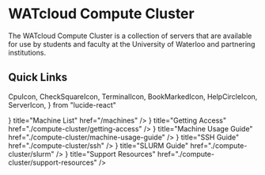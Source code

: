 # WATcloud Compute Cluster


<Picture alt="Server Room (Light)" image={ServerRoomLight} />

The WATcloud Compute Cluster is a collection of servers that are available for use by students and faculty at the University of Waterloo
and partnering institutions.

## Quick Links

  CpuIcon,
  CheckSquareIcon,
  TerminalIcon,
  BookMarkedIcon,
  HelpCircleIcon,
  ServerIcon,
} from "lucide-react"

<Cards>
  <Card icon={<CpuIcon />} title="Machine List" href="/machines" />
  <Card icon={<CheckSquareIcon />} title="Getting Access" href="./compute-cluster/getting-access" />
  <Card icon={<BookMarkedIcon />} title="Machine Usage Guide" href="./compute-cluster/machine-usage-guide" />
  <Card icon={<TerminalIcon />} title="SSH Guide" href="./compute-cluster/ssh" />
  <Card icon={<ServerIcon />} title="SLURM Guide" href="./compute-cluster/slurm" />
  <Card icon={<HelpCircleIcon />} title="Support Resources" href="./compute-cluster/support-resources" />
</Cards>
